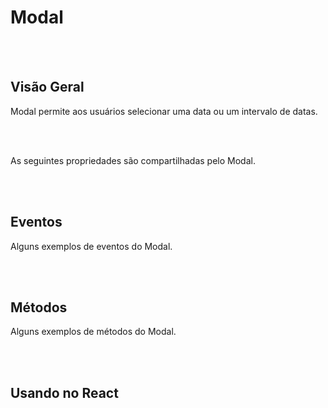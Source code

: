 
# Modal

<br></br>

## Visão Geral

Modal permite aos usuários selecionar uma data ou um intervalo de datas.

<Canvas of={ModalStories.Properties}></Canvas>

<Meta isTemplate />

<br></br>

As seguintes propriedades são compartilhadas pelo Modal.

<Controls />

<br></br>

## Eventos

Alguns exemplos de eventos do Modal.

<Source of={ModalStories.Events} />

<br></br>

## Métodos

Alguns exemplos de métodos do Modal.

<Source of={ModalStories.Methods} />

<br></br>

## Usando no React

<Source of={ModalStories.FrameworkReact} />
